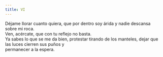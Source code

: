 ```yaml
---
title: VI
---
```


Déjame llorar cuanto quiera, que por dentro soy árida y nadie descansa sobre mi roca.<br />
Ven, acércate, que con tu reflejo no basta.<br />
Ya sabes lo que se me da bien, protestar tirando de los manteles, dejar que las luces cierren sus puños y<br />
permanecer a la espera.<br />